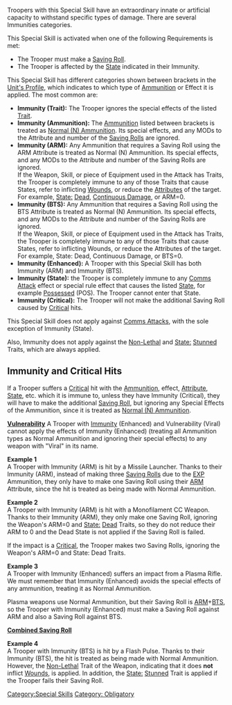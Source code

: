 {{n5-section-special-skills}}


Troopers with this Special Skill have an extraordinary innate or artificial capacity to withstand specific types of damage. There are several Immunities categories.

{{css_skillbox |black| IMMUNITY | AUTOMATIC SKILL }}
{{skill-label | Obligatory }}
{{requirements}}
This Special Skill is activated when one of the following Requirements is met:
* The Trooper must make a [[Saving Roll]].
* The Trooper is affected by the [[State]] indicated in their Immunity.

{{effects}}
This Special Skill has different categories shown between brackets in the [[Unit Profile | Unit's Profile]], which indicates to which type of [[Ammunition]] or Effect it is applied. The most common are:
* '''Immunity (Trait):''' The Trooper ignores the special effects of the listed [[Traits | Trait]].
* '''Immunity (Ammunition):''' The [[Ammunition]] listed between brackets is treated as [[Normal (N) Ammunition]]. Its special effects, and any MODs to the Attribute and number of the [[Saving Roll]]s are ignored.
* '''Immunity (ARM):''' Any Ammunition that requires a Saving Roll using the ARM Attribute is treated as Normal (N) Ammunition. Its special effects, and any MODs to the Attribute and number of the Saving Rolls are ignored. <br>If the Weapon, Skill, or piece of Equipment used in the Attack has Traits, the Trooper is completely immune to any of those Traits that cause States, refer to inflicting [[Wounds]], or reduce the [[Attribute]]s of the target. For example, [[State Trait | State:]] [[Dead]], [[Continuous Damage]], or ARM=0.
* '''Immunity (BTS):''' Any Ammunition that requires a Saving Roll using the BTS Attribute is treated as Normal (N) Ammunition. Its special effects, and any MODs to the Attribute and number of the Saving Rolls are ignored. <br>If the Weapon, Skill, or piece of Equipment used in the Attack has Traits, the Trooper is completely immune to any of those Traits that cause States, refer to inflicting Wounds, or reduce the Attributes of the target. For example, State: Dead, Continuous Damage, or BTS=0.
* '''Immunity (Enhanced):''' A Trooper with this Special Skill has both Immunity (ARM) and Immunity (BTS).
* '''Immunity (State):''' the Trooper is completely immune to any [[Comms Attack]] effect or special rule effect that causes the listed [[State]], for example [[Possessed]] (POS). The Trooper cannot enter that State.
* '''Immunity (Critical):''' The Trooper will not make the additional Saving Roll caused by [[Critical]] hits.
{{css_skillbox-end}}


{{important-start}}
This Special Skill does not apply against [[Comms Attacks]], with the sole exception of Immunity (State).

Also, Immunity does not apply against the [[Non-Lethal]] and [[State Trait | State:]] [[Stunned]] Traits, which are always applied. 
{{important-end}}


== Immunity and Critical Hits ==
If a Trooper suffers a [[Critical]] hit with the [[Ammunition]], effect, [[Attribute]], [[State]], etc. which it is immune to, unless they have Immunity (Critical), they will have to make the additional [[Saving Roll]], but ignoring any Special Effects of the Ammunition, since it is treated as [[Normal (N) Ammunition]].


{{see-also}}
'''[[Vulnerability]]'''
A Trooper with [[Immunity]] (Enhanced) and Vulnerability (Viral) cannot apply the effects of Immunity (Enhanced) (treating all Ammunition types as Normal Ammunition and ignoring their special effects) to any weapon with "Viral" in its name.
{{see-also-end}}


{{greybox-start | Immunity Examples}}
'''Example 1'''<br>
A Trooper with Immunity (ARM) is hit by a Missile Launcher. Thanks to their Immunity (ARM), instead of making three [[Saving Roll]]s due to the [[EXP]] Ammunition, they only have to make one Saving Roll using their [[ARM]] Attribute, since the hit is treated as being made with Normal Ammunition.

'''Example 2'''<br>
A Trooper with Immunity (ARM) is hit with a Monofilament CC Weapon.  Thanks to their Immunity (ARM), they only make one Saving Roll, ignoring the Weapon's ARM=0 and [[State Trait | State:]] [[Dead]] Traits, so they do not reduce their ARM to 0 and the Dead State is not applied if the Saving Roll is failed.

If the impact is a [[Critical]], the Trooper makes two Saving Rolls, ignoring the Weapon's ARM=0 and State: Dead Traits.

'''Example 3'''<br>
A Trooper with Immunity (Enhanced) suffers an impact from a Plasma Rifle. We must remember that Immunity (Enhanced) avoids the special effects of any ammunition, treating it as Normal Ammunition.

Plasma weapons use Normal Ammunition, but their Saving Roll is [[ARM]]+[[BTS]], so the Trooper with Immunity (Enhanced) must make a Saving Roll against ARM and also a Saving Roll against BTS.

{{see-also-start}}
'''[[Combined Saving Roll]]'''
{{see-also-end}}


'''Example 4'''<br>
A Trooper with Immunity (BTS) is hit by a Flash Pulse. Thanks to their Immunity (BTS), the hit is treated as being made with Normal Ammunition. However, the [[Non-Lethal]] Trait of the Weapon, indicating that it does '''not''' inflict [[Wounds]], is applied. In addition, the [[State Trait | State:]] [[Stunned]] Trait is applied if the Trooper fails their Saving Roll.  
{{greybox-end}}



{{n5-section-special-skills}}


[[Category:Special Skills]]

<!-- Label and Trait categories. -->
[[Category: Obligatory ]]
